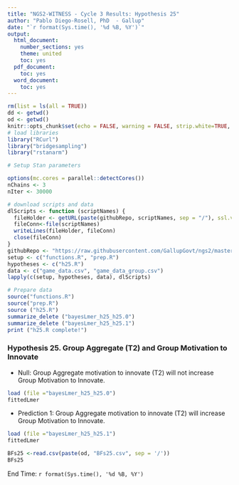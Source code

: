 ---
title: "NGS2-WITNESS - Cycle 3 Results: Hypothesis 25"
author: "Pablo Diego-Rosell, PhD  - Gallup"
date: "`r format(Sys.time(), '%d %B, %Y')`"
output:
  html_document:
    number_sections: yes
    theme: united
    toc: yes
  pdf_document:
    toc: yes
  word_document:
    toc: yes
---

```{r setup, include=FALSE}
rm(list = ls(all = TRUE))
dd <- getwd()
od <- getwd()
knitr::opts_chunk$set(echo = FALSE, warning = FALSE, strip.white=TRUE, tidy=TRUE)
# load libraries
library("RCurl")
library("bridgesampling")
library("rstanarm")

# Setup Stan parameters

options(mc.cores = parallel::detectCores())
nChains <- 3
nIter <- 30000

# download scripts and data
dlScripts <- function (scriptNames) {
  fileHolder <- getURL(paste(githubRepo, scriptNames, sep = "/"), ssl.verifypeer = FALSE)
  fileConn<-file(scriptNames)
  writeLines(fileHolder, fileConn)
  close(fileConn)
}
githubRepo <- "https://raw.githubusercontent.com/GallupGovt/ngs2/master/cycle3/Boomtown/Analysis"
setup <- c("functions.R", "prep.R")
hypotheses <- c("h25.R")
data <- c("game_data.csv", "game_data_group.csv")
lapply(c(setup, hypotheses, data), dlScripts)

# Prepare data
source("functions.R")
source("prep.R")
source ("h25.R")
summarize_delete ("bayesLmer_h25_h25.0")
summarize_delete ("bayesLmer_h25_h25.1")
print ("h25.R complete!")
```
### Hypothesis 25. Group Aggregate (T2) and Group Motivation to Innovate

- Null: Group Aggregate motivation to innovate (T2) will not increase Group Motivation to Innovate.

```{r h25null}
load (file ="bayesLmer_h25_h25.0")
fittedLmer
```
- Prediction 1: Group Aggregate motivation to innovate (T2) will increase Group Motivation to Innovate.

```{r }
load (file ="bayesLmer_h25_h25.1")
fittedLmer
```

```{r h25BFs}
BFs25 <-read.csv(paste(od, "BFs25.csv", sep = '/'))                      
BFs25
```

End Time: `r format(Sys.time(), '%d %B, %Y')`

<br />
<br />
<br />